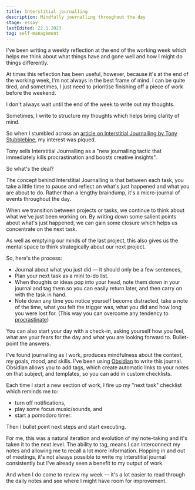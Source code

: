 ```yaml
---
title: Interstitial journalling
description: Mindfully journalling throughout the day
stage: essay
lastEdited: 22.1.2023
tag: self-management
---
```



I've been writing a weekly reflection at the end of the working week which helps me think about what things have and gone well and how I might do things differently.

At times this reflection has been useful, however, because it's at the end of the working week, I'm not always in the best frame of mind. I can be quite tired, and sometimes, I just need to prioritise finishing off a piece of work before the weekend.

I don't always wait until the end of the week to write out my thoughts.

Sometimes, I write to structure my thoughts which helps bring clarity of mind.

So when I stumbled across an <a href="https://betterhumans.pub/replace-your-to-do-list-with-interstitial-journaling-to-increase-productivity-4e43109d15ef">article on Interstitial Journalling by
Tony Stubblebine</a>, my interest was piqued.

Tony sells Interstitial Journalling as a "new journalling tactic that immediately kills procrastination and boosts creative insights".

So what's the deal?

The concept behind Interstitial Journalling is that between each task, you take a little time to pause and reflect on what's just happened and what you are about to do. Rather than a lengthy braindump, it's a micro-journal of events throughout the day.

When we transition between projects or tasks, we continue to think about what we've just been working on. By writing down some salient points about what's just happened, we can gain some closure which helps us concentrate on the next task.

As well as emptying our minds of the last project, this also gives us the mental space to think strategically about our next project.

So, here's the process:

- Journal about what you just did — it should only be a few sentences,
- Plan your next task as a mini to-do list.
- When thoughts or ideas pop into your head, note them down in your journal and tag them so you can easily return later, and then carry on with the task in hand.
- Note down any time you notice yourself become distracted, take a note of the time, what you felt the trigger was, what you did and how long you were lost for. (This way you can overcome any tendency to [procrastinate](/thoughts/procrastination))

You can also start your day with a check-in, asking yourself how you feel, what are your fears for the day and what you are looking forward to. Bullet-point the answers.

I've found journalling as I work, produces mindfulness about the context, my goals, mood, and skills. I've been using [Obsidian](https://obsidian.md) to write this journal. Obsidian allows you to add tags, which create automatic links to your notes on that subject, and templates, so you can add in custom checklists.

Each time I start a new section of work, I fire up my "next task" checklist which reminds me to:

- turn off notifications,
- play some focus music/sounds, and
- start a pomodoro timer.

Then I bullet point next steps and start executing.

For me, this was a natural iteration and evolution of my note-taking and it's taken it to the next level. The ability to tag, means I can interconnect my notes and allowing me to recall a lot more information. Hopping in and out of meetings, it's not always possible to write my interstitial journal consistently but I've already seen a benefit to my output of work.

And when I do come to review my week — it's a lot easier to read through the daily notes and see where I might have room for improvement.
